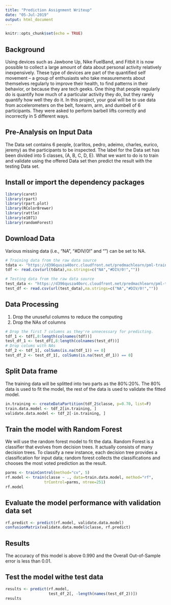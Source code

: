 ```yaml
---
title: "Prediction Assignment Writeup"
date: "05-Jul-2019"
output: html_document
---
```


```r
knitr::opts_chunk$set(echo = TRUE)
```

## Background

Using devices such as Jawbone Up, Nike FuelBand, and Fitbit it is now possible to collect a large amount of data about personal activity relatively inexpensively. These type of devices are part of the quantified self movement – a group of enthusiasts who take measurements about themselves regularly to improve their health, to find patterns in their behavior, or because they are tech geeks. One thing that people regularly do is quantify how much of a particular activity they do, but they rarely quantify how well they do it. In this project, your goal will be to use data from accelerometers on the belt, forearm, arm, and dumbell of 6 participants. They were asked to perform barbell lifts correctly and incorrectly in 5 different ways.

## Pre-Analysis on Input Data

The Data set contains 6 people, (carlitos, pedro, adeimo, charles, eurico, jeremy) as the participants to be inspected. The label for the Data set has been divided into 5 classes, (A, B, C, D, E). What we want to do is to train and validate using the offered Data set then predict the result with the testing Data set.

## Install or import the dependency packages
```r
library(caret)
library(rpart)
library(rpart.plot)
library(RColorBrewer)
library(rattle)
library(e1071)
library(randomForest)
```

## Download Data
Various missing data (i.e., “NA”, “#DIV/0!” and “”) can be set to NA.
```r
# Training data from the raw data source
tdata <- "https://d396qusza40orc.cloudfront.net/predmachlearn/pml-training.csv"
tdf <- read.csv(url(tdata),na.strings=c("NA","#DIV/0!",""))

# Testing data from the raw data source
test_data <- "https://d396qusza40orc.cloudfront.net/predmachlearn/pml-testing.csv"
test_df <- read.csv(url(test_data),na.strings=c("NA","#DIV/0!",""))
```

## Data Processing
1. Drop the unuseful columns to reduce the computing
2. Drop the NAs of columns
```r
# Drop the first 7 columns as they're unnecessary for predicting.
tdf_1 <- tdf[,8:length(colnames(tdf))]
test_df_1 <- test_df[,8:length(colnames(test_df))]
# Drop colums with NAs
tdf_2 <- tdf_1[, colSums(is.na(tdf_1)) == 0] 
test_df_2 <- test_df_1[, colSums(is.na(test_df_1)) == 0] 
```

## Split Data frame
The training data will be splitted into two parts as the 80%:20%. The 80% data is used to fit the model, the rest of the data is used to validate the fitted model.
```r
in.training <- createDataPartition(tdf_2$classe, p=0.70, list=F)
train.data.model <- tdf_2[in.training, ]
validate.data.model <- tdf_2[-in.training, ]
```

## Train the model with Random Forest
We will use the random forest model to fit the data. Random Forest is a classifier that evolves from decision trees. It actually consists of many decision trees. To classify a new instance, each decision tree provides a classification for input data; random forest collects the classifications and chooses the most voted prediction as the result.
```r
parms <- trainControl(method="cv", 5)
rf.model <- train(classe ~ ., data=train.data.model, method="rf",
                 trControl=parms, ntree=251)
rf.model
```

## Evaluate the model performance with validation data set
```r
rf.predict <- predict(rf.model, validate.data.model)
confusionMatrix(validate.data.model$classe, rf.predict)
```

## Results
The accuracy of this model is above 0.990 and the Overall Out-of-Sample error is less than  0.01.

## Test the model withe test data
```r
results <- predict(rf.model, 
                   test_df_2[, -length(names(test_df_2))])
results
```

